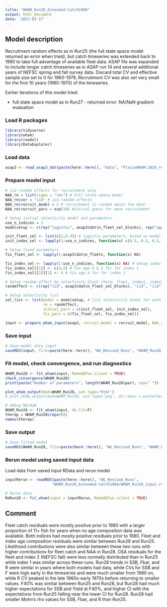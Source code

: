 ```yaml
---
title: "WHAM_Run28_Extended-Catch1960"
output: html_document
date: '2022-03-17'
---
```


## Model description
Recruitment random effects as in Run25 (the full state space model returned an error when tried), but catch timeseries was extended back to 1960 to take full advantage of available fleet data. ASAP file was expanded to include longer catch timeseries as in ASAP run 14 and several additional years of NEFSC spring and fall survey data. Discard total CV and effective sample size set to 0 for 1960-1979, Recruitment CV was also set very small for the first 10 years (1960-1970) of the timeseries. 

Earlier iterations of this model tried:

- full state space model as in Run27 - returned error: NA/NaN gradient evaluation

### Load R packages
```r
library(tidyverse)
library(wham)
library(readxl)
library(DataExplorer)
```

### Load data
```r
asap3 <- read_asap3_dat(paste(here::here(), "data", "PlaiceWHAM-2019_revised_NEFSC-LW-WAA_1960.DAT", sep="/"))
```

### Prepare model input
```r
# iid random effects for recruitment only
NAA_re = list(sigma = "rec") # Full state-space model
NAA_re$cor = "iid" # iid random effects
NAA_re$recruit_model = 2 # recruitment is random about the mean
NAA_re$recruit_pars = exp(10) #initial guess for mean recruitment

# Setup initial selectivity model and parameters
use_n_indices = 2
modelsetup <- c(rep("logistic", asap3$dat$n_fleet_sel_blocks), rep("age-specific", use_n_indices))

init_fleet_sel <- list(c(2,0.4)) # logistic parameters, based on model type
init_index_sel <- lapply(1:use_n_indices, function(x) c(0.5, 0.5, 0.5, 1, 1, 0.5, 0.5, 0.5, 0.5, 0.5, 0.5))

# Setup fixed parameters
fix_fleet_sel <- lapply(1:asap3$dat$n_fleets, function(x) NA) 

fix_index_sel <- lapply(1:use_n_indices, function(x) NA) # Setup index object,  NA means do not fix 
fix_index_sel[[1]] <- c(4,5) # Fix age 4 & 5 for for index 1
fix_index_sel[[2]][1] <- 4 # Fix age 4 for for index 2

# Setup random effect by selectivity block (here: fleet, index1, index2)
randeffect <- c(rep("iid", asap3$dat$n_fleet_sel_blocks), "iid", "iid") 

# Setup selectivity list
sel_list <- list(model = modelsetup, # list selectivity model for each fleet and index
                 re = randeffect,
                 initial_pars = c(init_fleet_sel, init_index_sel),
                 fix_pars = c(fix_fleet_sel, fix_index_sel))

input <- prepare_wham_input(asap3, recruit_model = recruit_model, NAA_re = NAA_re, selectivity = sel_list, model_name = "WHAM_Run28") 
```

### Save input
```r
# Save model data input
saveRDS(input, file=paste(here::here(), "WG_Revised_Runs", "WHAM_Run28_Extended-Catch1960", "WHAM_Run28_input.rds", sep="/"))
```

### Fit model, check convergence, and run diagnostics
```r
WHAM_Run28 <- fit_wham(input, MakeADFun.silent = TRUE) 
check_convergence(WHAM_Run28)
print(paste("Number of parameters", length(WHAM_Run28$par), sep=" "))

plot_wham_output(mod=WHAM_Run28, out.type='html')
# plot_wham_output(mod=WHAM_Run28, out.type='png', dir.main = paste(here::here(), "WHAM_Run28", sep="/"))
```

```r
# debug NA/NaN
WHAM_Run28 <- fit_wham(input, do.fit=F)
therep = WHAM_Run28$report()
names(therep)
```

### Save output
```r
# Save fitted model
saveRDS(WHAM_Run28, file=paste(here::here(), "WG_Revised_Runs", "WHAM_Run28_Extended-Catch1960", "WHAM_Run28_model.rds", sep="/"))
```

### Rerun model using saved input data
Load data from saved input RData and rerun model
```r
inputRerun <- readRDS(paste(here::here(), "WG_Revised_Runs",
                     "WHAM_Run28_Extended-Catch1960/WHAM_Run28_input.rds", sep="/"))

# Rerun data
ReRun28 <- fit_wham(input = inputRerun, MakeADFun.silent = TRUE)
```

## Comment
Fleet catch residuals were mostly positive prior to 1980 with a larger proportion of 11+ fish for years when no age composition data was available. Both indices had mostly positive residuals prior to 1980.  Fleet and index age composition residuals were similar between Run28 and Run25. Likelihood contributions were also similar between these two runs with higher contributions for fleet catch and NAA in Run28. OSA residuals for the fleet and index 2 (NEFSC fall) were less normally distributed than in Run25 while index 1 was similar across these runs. Run28 trends in SSB, Fbar, and R were similar in years where both models had data, while CVs for SSB and F were high early in the timeseries and were much smaller from 1980 on, while R CV peaked in the late 1960s-early 1970s before returning to smaller values. F40% was similar between Run25 and Run28, but Run28 had much higher expectations for SSB and Yield at F40%, and higher CI with the expectations from Run25 falling near the lower CI for Run28. Run28 had smaller Mohn's rho values for SSB, Fbar, and R than Run25.

